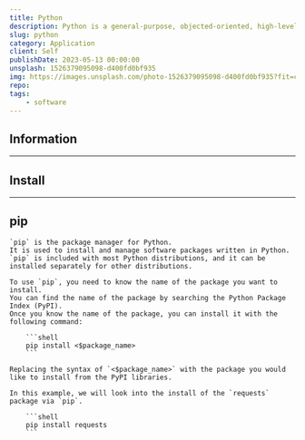 ```yaml
---
title: Python
description: Python is a general-purpose, objected-oriented, high-level programming language.  It is known for its simplicity, readability, and versatility. Python is often used for web development, data science, machine learning, and artificial intelligence.
slug: python
category: Application
client: Self
publishDate: 2023-05-13 00:00:00
unsplash: 1526379095098-d400fd0bf935
img: https://images.unsplash.com/photo-1526379095098-d400fd0bf935?fit=crop&w=1400&h=700&q=75
repo:
tags:
    - software
---
```



<MDXJS>

## Information


</MDXJS>

---

<MDXJS>

## Install

---

## pip

    `pip` is the package manager for Python.
    It is used to install and manage software packages written in Python.
    `pip` is included with most Python distributions, and it can be installed separately for other distributions.

    To use `pip`, you need to know the name of the package you want to install.
    You can find the name of the package by searching the Python Package Index (PyPI).
    Once you know the name of the package, you can install it with the following command:

        ```shell
        pip install <$package_name>
        ```

    Replacing the syntax of `<$package_name>` with the package you would like to install from the PyPI libraries.

    In this example, we will look into the install of the `requests` package via `pip`.

        ```shell
        pip install requests
        ```


</MDXJS>